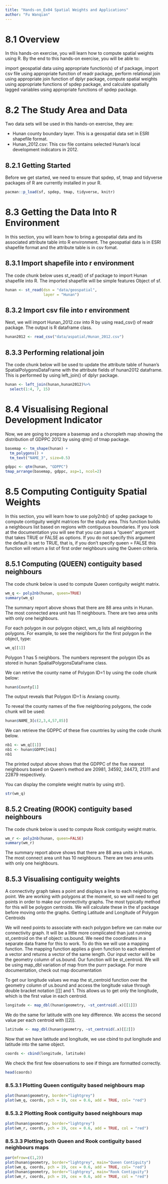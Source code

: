```yaml
---
title: "Hands-on_Ex04 Spatial Weights and Applications"
author: "Fu Wanqian"
---
```


# 8.1 Overview
In this hands-on exercise, you will learn how to compute spatial weights using R. By the end to this hands-on exercise, you will be able to:

import geospatial data using appropriate function(s) of sf package,
import csv file using appropriate function of readr package,
perform relational join using appropriate join function of dplyr package,
compute spatial weights using appropriate functions of spdep package, and
calculate spatially lagged variables using appropriate functions of spdep package.

# 8.2 The Study Area and Data
Two data sets will be used in this hands-on exercise, they are:

- Hunan county boundary layer. This is a geospatial data set in ESRI shapefile format.
- Hunan_2012.csv: This csv file contains selected Hunan’s local development indicators in 2012.

## 8.2.1 Getting Started
Before we get started, we need to ensure that spdep, sf, tmap and tidyverse packages of R are currently installed in your R.

```r
pacman::p_load(sf, spdep, tmap, tidyverse, knitr)
```


# 8.3 Getting the Data Into R Environment
In this section, you will learn how to bring a geospatial data and its associated attribute table into R environment. The geospatial data is in ESRI shapefile format and the attribute table is in csv fomat.

## 8.3.1 Import shapefile into r environment
The code chunk below uses st_read() of sf package to import Hunan shapefile into R. The imported shapefile will be simple features Object of sf.

```r
hunan <- st_read(dsn = "data/geospatial", 
                 layer = "Hunan")
```
## 8.3.2 Import csv file into r environment
Next, we will import Hunan_2012.csv into R by using read_csv() of readr package. The output is R dataframe class.
```r
hunan2012 <- read_csv("data/aspatial/Hunan_2012.csv")
```
## 8.3.3 Performing relational join
The code chunk below will be used to update the attribute table of hunan’s SpatialPolygonsDataFrame with the attribute fields of hunan2012 dataframe. This is performed by using left_join() of dplyr package.
```r
hunan <- left_join(hunan,hunan2012)%>%
  select(1:4, 7, 15)
```
# 8.4 Visualising Regional Development Indicator
Now, we are going to prepare a basemap and a choropleth map showing the distribution of GDPPC 2012 by using qtm() of tmap package.
```r
basemap <- tm_shape(hunan) +
  tm_polygons() +
  tm_text("NAME_3", size=0.5)

gdppc <- qtm(hunan, "GDPPC")
tmap_arrange(basemap, gdppc, asp=1, ncol=2)
```
# 8.5 Computing Contiguity Spatial Weights
In this section, you will learn how to use poly2nb() of spdep package to compute contiguity weight matrices for the study area. This function builds a neighbours list based on regions with contiguous boundaries. If you look at the documentation you will see that you can pass a “queen” argument that takes TRUE or FALSE as options. If you do not specify this argument the default is set to TRUE, that is, if you don’t specify queen = FALSE this function will return a list of first order neighbours using the Queen criteria.

## 8.5.1 Computing (QUEEN) contiguity based neighbours
The code chunk below is used to compute Queen contiguity weight matrix.
```r
wm_q <- poly2nb(hunan, queen=TRUE)
summary(wm_q)
```
The summary report above shows that there are 88 area units in Hunan. The most connected area unit has 11 neighbours. There are two area units with only one heighbours.

For each polygon in our polygon object, wm_q lists all neighboring polygons. For example, to see the neighbors for the first polygon in the object, type:

```r
wm_q[[1]]
```
Polygon 1 has 5 neighbors. The numbers represent the polygon IDs as stored in hunan SpatialPolygonsDataFrame class.

We can retrive the county name of Polygon ID=1 by using the code chunk below:
```r
hunan$County[1]
```
The output reveals that Polygon ID=1 is Anxiang county.

To reveal the county names of the five neighboring polygons, the code chunk will be used:
```r
hunan$NAME_3[c(2,3,4,57,85)]
```
We can retrieve the GDPPC of these five countries by using the code chunk below.

```r
nb1 <- wm_q[[1]]
nb1 <- hunan$GDPPC[nb1]
nb1
```
The printed output above shows that the GDPPC of the five nearest neighbours based on Queen’s method are 20981, 34592, 24473, 21311 and 22879 respectively.

You can display the complete weight matrix by using str().
```r
str(wm_q)
```

## 8.5.2 Creating (ROOK) contiguity based neighbours
The code chunk below is used to compute Rook contiguity weight matrix.
```r
wm_r <- poly2nb(hunan, queen=FALSE)
summary(wm_r)
```
The summary report above shows that there are 88 area units in Hunan. The most connect area unit has 10 neighbours. There are two area units with only one heighbours.

## 8.5.3 Visualising contiguity weights
A connectivity graph takes a point and displays a line to each neighboring point. We are working with polygons at the moment, so we will need to get points in order to make our connectivity graphs. The most typically method for this will be polygon centroids. We will calculate these in the sf package before moving onto the graphs. Getting Latitude and Longitude of Polygon Centroids

We will need points to associate with each polygon before we can make our connectivity graph. It will be a little more complicated than just running st_centroid on the sf object: us.bound. We need the coordinates in a separate data frame for this to work. To do this we will use a mapping function. The mapping function applies a given function to each element of a vector and returns a vector of the same length. Our input vector will be the geometry column of us.bound. Our function will be st_centroid. We will be using map_dbl variation of map from the purrr package. For more documentation, check out map documentation

To get our longitude values we map the st_centroid function over the geometry column of us.bound and access the longitude value through double bracket notation [[]] and 1. This allows us to get only the longitude, which is the first value in each centroid.

```r
longitude <- map_dbl(hunan$geometry, ~st_centroid(.x)[[1]])
```

We do the same for latitude with one key difference. We access the second value per each centroid with [[2]].

```r
latitude <- map_dbl(hunan$geometry, ~st_centroid(.x)[[2]])
```

Now that we have latitude and longitude, we use cbind to put longitude and latitude into the same object.

```r
coords <- cbind(longitude, latitude)
```

We check the first few observations to see if things are formatted correctly.
```r
head(coords)
```
### 8.5.3.1 Plotting Queen contiguity based neighbours map
```r
plot(hunan$geometry, border="lightgrey")
plot(wm_q, coords, pch = 19, cex = 0.6, add = TRUE, col= "red")
```
### 8.5.3.2 Plotting Rook contiguity based neighbours map
```r
plot(hunan$geometry, border="lightgrey")
plot(wm_r, coords, pch = 19, cex = 0.6, add = TRUE, col = "red")
```
### 8.5.3.3 Plotting both Queen and Rook contiguity based neighbours maps
```r
par(mfrow=c(1,2))
plot(hunan$geometry, border="lightgrey", main="Queen Contiguity")
plot(wm_q, coords, pch = 19, cex = 0.6, add = TRUE, col= "red")
plot(hunan$geometry, border="lightgrey", main="Rook Contiguity")
plot(wm_r, coords, pch = 19, cex = 0.6, add = TRUE, col = "red")
```



















